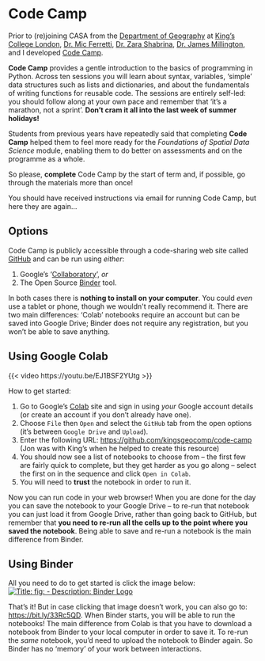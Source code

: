 # Code Camp

Prior to (re)joining CASA from the [Department of Geography](https://www.kcl.ac.uk/geography) at [King's College London](htts://www.kcl.ac.uk/), [Dr. Mic Ferretti](https://mobile.twitter.com/miccferr/), [Dr. Zara Shabrina](https://twitter.com/zarashabrina), [Dr. James Millington](https://twitter.com/jamesmillington), and I developed [Code Camp](https://kingsgeocomputation.org/teaching/code-camp/code-camp-python/).

**Code Camp** provides a gentle introduction to the basics of programming in Python. Across ten sessions you will learn about syntax, variables, 'simple' data structures such as lists and dictionaries, and about the fundamentals of writing functions for reusable code. The sessions are entirely self-led: you should follow along at your own pace and remember that 'it's a marathon, not a sprint'. **Don't cram it all into the last week of summer holidays!**

Students from previous years have repeatedly said that completing **Code Camp** helped them to feel more ready for the *Foundations of Spatial Data Science* module, enabling them to do better on assessments and on the programme as a whole.

So please, **complete** Code Camp by the start of term and, if possible, go through the materials more than once!

You should have received instructions via email for running Code Camp, but here they are again... 

## Options

Code Camp is publicly accessible through a code-sharing web site called [GitHub](https://github.com/kingsgeocomp/code-camp) and can be run using *either*:

1. Google's '[Collaboratory](https://colab.research.google.com/)', *or*
2. The Open Source [Binder](https://mybinder.org/) tool.

In both cases there is **nothing to install on your computer**. You could *even* use a tablet or phone, though we wouldn&#39;t really recommend it. There are two main differences: 'Colab' notebooks require an account but can be saved into Google Drive; Binder does not require any registration, but you won't be able to save anything.

## Using Google Colab

{{< video https://youtu.be/EJ1BSF2YUtg >}}

How to get started:

1. Go to Google's [Colab](https://colab.research.google.com/) site and sign in using *your* Google account details (or create an account if you don't already have one).
2. Choose `File` then `Open` and select the `GitHub` tab from the open options (it's between `Google Drive` and `Upload`).
3. Enter the following URL: [https://github.com/kingsgeocomp/code-camp](https://github.com/kingsgeocomp/code-camp) (Jon was with King's when he helped to create this resource)
4. You should now see a list of notebooks to choose from – the first few are fairly quick to complete, but they get harder as you go along – select the first on in the sequence and click `Open in Colab`.
5. You will need to **trust** the notebook in order to run it.

Now you can run code in your web browser! When you are done for the day you can save the notebook to your Google Drive – to re-run that notebook you can just load it from Google Drive, rather than going back to GitHub, but remember that **you need to re-run all the cells up to the point where you saved the notebook**. Being able to save and re-run a notebook is the main difference from Binder.

## Using Binder

All you need to do to get started is click the image below:
[ ![Title: fig: - Description: Binder Logo](../img/Binder.png)](https://bit.ly/33Rc5Q)

That's it! But in case clicking that image doesn't work, you can also go to: [https://bit.ly/33Rc5QD](https://bit.ly/33Rc5QD). When Binder starts, you will be able to run the notebooks! The main difference from Colab is that you have to download a notebook from Binder to your local computer in order to save it. To re-run the *same* notebook, you'd need to upload the notebook to Binder again. So Binder has no 'memory' of your work between interactions.